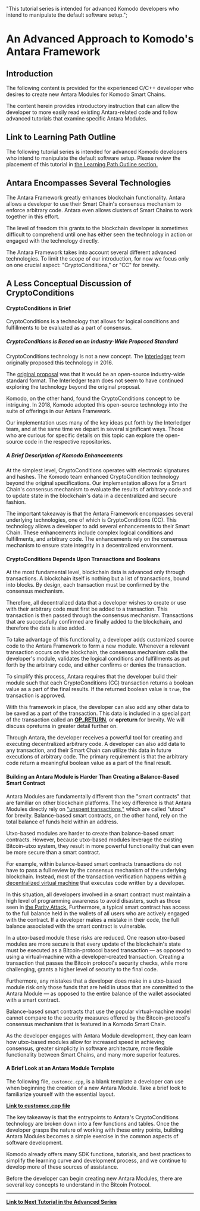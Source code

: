   "This tutorial series is intended for advanced Komodo developers who intend to manipulate the default software setup.";

# An Advanced Approach to Komodo's Antara Framework

## Introduction

The following content is provided for the experienced C/C++ developer who desires to create new Antara Modules for Komodo Smart Chains.

The content herein provides introductory instruction that can allow the developer to more easily read existing Antara-related code and follow advanced tutorials that examine specific Antara Modules.

## Link to Learning Path Outline

The following tutorial series is intended for advanced Komodo developers who intend to manipulate the default software setup. Please review the placement of this tutorial in [the Learning Path Outline section.](/start-here/learning-launchpad/#step-15-begin-the-advanced-development-tutorial)

## Antara Encompasses Several Technologies

The Antara Framework greatly enhances blockchain functionality. Antara allows a developer to use their Smart Chain's consensus mechanism to enforce arbitrary code. Antara even allows clusters of Smart Chains to work together in this effort.

The level of freedom this grants to the blockchain developer is sometimes difficult to comprehend until one has either seen the technology in action or engaged with the technology directly.

The Antara Framework takes into account several different advanced technologies. To limit the scope of our introduction, for now we focus only on one crucial aspect: "CryptoConditions," or "CC" for brevity.

## A Less Conceptual Discussion of CryptoConditions

#### CryptoConditions in Brief

CryptoConditions is a technology that allows for logical conditions and fulfillments to be evaluated as a part of consensus.

##### CryptoConditions is Based on an Industry-Wide Proposed Standard

CryptoConditions technology is not a new concept. The [Interledger](https://interledger.org/) team originally proposed this technology in 2016.

The [original proposal](https://datatracker.ietf.org/doc/html/draft-thomas-crypto-conditions-01) was that it would be an open-source industry-wide standard format. The Interledger team does not seem to have continued exploring the technology beyond the original proposal.

Komodo, on the other hand, found the CryptoConditions concept to be intriguing. In 2018, Komodo adopted this open-source technology into the suite of offerings in our Antara Framework.

Our implementation uses many of the key ideas put forth by the Interledger team, and at the same time we depart in several significant ways. Those who are curious for specific details on this topic can explore the open-source code in the respective repositories.

##### A Brief Description of Komodo Enhancements

At the simplest level, CryptoConditions operates with electronic signatures and hashes. The Komodo team enhanced CryptoCondition technology beyond the original specifications. Our implementation allows for a Smart Chain's consensus mechanism to evaluate the results of arbitrary code and to update state in the blockchain's data in a decentralized and secure fashion.

The important takeaway is that the Antara Framework encompasses several underlying technologies, one of which is CryptoConditions (CC). This technology allows a developer to add several enhancements to their Smart Chain. These enhancements include complex logical conditions and fulfillments, and arbitrary code. The enhancements rely on the consensus mechanism to ensure state integrity in a decentralized environment.

#### CryptoConditions Depends Upon Transactions and Booleans

At the most fundamental level, blockchain data is advanced only through transactions. A blockchain itself is nothing but a list of transactions, bound into blocks. By design, each transaction must be confirmed by the consensus mechanism.

Therefore, all decentralized data that a developer wishes to create or use with their arbitrary code must first be added to a transaction. This transaction is then passed through the consensus mechanism. Transactions that are successfully confirmed are finally added to the blockchain, and therefore the data is also added.

To take advantage of this functionality, a developer adds customized source code to the Antara Framework to form a new module. Whenever a relevant transaction occurs on the blockchain, the consensus mechanism calls the developer's module, validates the logical conditions and fulfillments as put forth by the arbitrary code, and either confirms or denies the transaction.

To simplify this process, Antara requires that the developer build their module such that each CryptoConditions (CC) transaction returns a boolean value as a part of the final results. If the returned boolean value is `true`, the transaction is approved.

With this framework in place, the developer can also add any other data to be saved as a part of the transaction. This data is included in a special part of the transaction called an [<b>OP\_RETURN</b>](https://en.bitcoin.it/wiki/OP_RETURN), or <b>opreturn</b> for brevity. We will discuss opreturns in greater detail further on.

Through Antara, the developer receives a powerful tool for creating and executing decentralized arbitrary code. A developer can also add data to any transaction, and their Smart Chain can utilize this data in future executions of arbitrary code. The primary requirement is that the arbitrary code return a meaningful boolean value as a part of the final result.

#### Building an Antara Module is Harder Than Creating a Balance-Based Smart Contract

Antara Modules are fundamentally different than the "smart contracts" that are familiar on other blockchain platforms. The key difference is that Antara Modules directly rely on ["unspent transactions,"](/start-here/core-technology-discussions/miscellaneous/#the-utxo-an-elusive-yet-fundamental-concept) which are called "utxos" for brevity. Balance-based smart contracts, on the other hand, rely on the total balance of funds held within an address.

Utxo-based modules are harder to create than balance-based smart contracts. However, because utxo-based modules leverage the existing Bitcoin-utxo system, they result in more powerful functionality that can even be more secure than a smart contract.

For example, within balance-based smart contracts transactions do not have to pass a full review by the consensus mechanism of the underlying blockchain. Instead, most of the transaction verification happens within [a decentralized virtual machine](https://bitcoin.eu/top-8-blockchain-virtual-machines-for-decentralized-applications/) that executes code written by a developer.

In this situation, all developers involved in a smart contract must maintain a high level of programming awareness to avoid disasters, such as those seen in [the Parity Attack.](https://hackingdistributed.com/2017/07/22/deep-dive-parity-bug/) Furthermore, a typical smart contract has access to the full balance held in the wallets of all users who are actively engaged with the contract. If a developer makes a mistake in their code, the full balance associated with the smart contract is vulnerable.

In a utxo-based module these risks are reduced. One reason utxo-based modules are more secure is that every update of the blockchain's state must be executed as a Bitcoin-protocol based transaction — as opposed to using a virtual-machine with a developer-created transaction. Creating a transaction that passes the Bitcoin protocol's security checks, while more challenging, grants a higher level of security to the final code.

Furthermore, any mistakes that a developer does make in a utxo-based module risk only those funds that are held in utxos that are committed to the Antara Module — as opposed to the entire balance of the wallet associated with a smart contract.

Balance-based smart contracts that use the popular virtual-machine model cannot compare to the security measures offered by the Bitcoin-protocol's consensus mechanism that is featured in a Komodo Smart Chain.

As the developer engages with Antara Module development, they can learn how utxo-based modules allow for increased speed in achieving consensus, greater simplicity in software architecture, more flexible functionality between Smart Chains, and many more superior features.

#### A Brief Look at an Antara Module Template

The following file, `customcc.cpp`, is a blank template a developer can use when beginning the creation of a new Antara Module. Take a brief look to familiarize yourself with the essential layout.

[<b>Link to customcc.cpp file</b>](https://github.com/jl777/komodo/blob/dev/src/cc/customcc.cpp)

The key takeaway is that the entrypoints to Antara's CryptoConditions technology are broken down into a few functions and tables. Once the developer grasps the nature of working with these entry points, building Antara Modules becomes a simple exercise in the common aspects of software development.

Komodo already offers many SDK functions, tutorials, and best practices to simplify the learning curve and development process, and we continue to develop more of these sources of assistance.

Before the developer can begin creating new Antara Modules, there are several key concepts to understand in the Bitcoin Protocol.

***

[<b>Link to Next Tutorial in the Advanced Series</b>](/antara/tutorials/advanced-series-1/)
